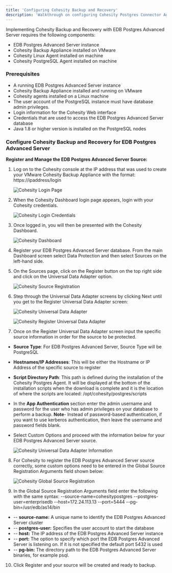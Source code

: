 ```yaml
---
title: 'Configuring Cohesity Backup and Recovery'
description: 'Walkthrough on configuring Cohesity Postgres Connector Agent'
---
```


Implementing Cohesity Backup and Recovery with EDB Postgres Advanced Server requires the following components:

- EDB Postgres Advanced Server instance
- Cohesity Backup Appliance installed on VMware
- Cohesity Linux Agent installed on machine
- Cohesity PostgreSQL Agent installed on machine

### Prerequisites

- A running EDB Postgres Advanced Server instance
- Cohesity Backup Appliance installed and running on VMware
- Cohesity agents installed on a Linux machine
- The user account of the PostgreSQL instance must have database admin privileges.
- Login information for the Cohesity Web interface
- Credentials that are used to access the EDB Postgres Advanced Server database
- Java 1.8 or higher version is installed on the PostgreSQL nodes

### Configure Cohesity Backup and Recovery for EDB Postgres Advanced Server

**Register and Manage the EDB Postgres Advanced Server Source:**

1. Log on to the Cohesity console at the IP address that was used to create your VMware Cohesity Backup Appliance with the format: https://ipaddress/login

   ![Cohesity Login Page](Images/CohesityLoginPage.png)

2. When the Cohesity Dashboard login page appears, login with your Cohesity credentials.

   ![Cohesity Login Credentials](Images/CohesityLoginCredentials.png)

3. Once logged in, you will then be presented with the Cohesity Dashboard.

   ![Cohesity Dashboard](Images/CohesityDashboard.png)

4. Register your EDB Postgres Advanced Server database. From the main Dashboard screen select Data Protection and then select Sources on the left-hand side.


5. On the Sources page, click on the Register button on the top right side and click on the Universal Data Adapter option.

   ![Cohesity Source Registration](Images/CohesityRegisterSource.png)


6. Step through the Universal Data Adapter screens by clicking Next until you get to the Register Universal Data Adapter screen:

   ![Cohesity Universal Data Adapter](Images/CohesityUniversalDataAdapter.png)

   ![Cohesity Register Universal Data Adapter](Images/CohesityRegisterUniversalDataAdapter.png)

7. Once on the Register Universal Data Adapter screen input the specific source information in order for the source to be protected.
- **Source Type**: For EDB Postgres Advanced Server, Source Type will be PostgreSQL
- **Hostnames/IP Addresses**: This will be either the Hostname or IP Address of the specific source to register
- **Script Directory Path**: This path is defined during the installation of the Cohesity Postgres Agent.  It will be displayed at the bottom of the installation scripts when the download is complete and it is the location of where the scripts are located: /opt/cohesity/postgres/scripts
- In the **App Authentication** section enter the admin username and password for the user who has admin privileges on your database to perform a backup.
        **Note**- Instead of password-based authentication, if you want to use kerberos authentication, then leave the username and password fields blank.
- Select Custom Options and proceed with the information below for your EDB Postgres Advanced Server source.


   ![Cohesity Universal Data Adapter Information](Images/CohesityUniversalDataAdapterInformation.png)

8. For Cohesity to register the EDB Postgres Advanced Server source correctly, some custom options need to be entered in the Global Source Registration Arguments field shown below:

   ![Cohesity Global Source Registration](Images/CohesityGlobalSourceRegistration.png)

9. In the Global Source Registration Arguments field enter the following with the same syntax:
--source-name=cohesitypostgres --postgres-user=enterprisedb --host=172.24.113.13 --port=5444 --pg-bin=/usr/edb/as14/bin
- -- **source-name:** A unique name to identify the EDB Postgres Advanced Server cluster
- -- **postgres-user:** Specifies the user account to start the database
- -- **host:** The IP address of the EDB Postgres Advanced Server instance
- -- **port:** The option to specify which port the EDB Postgres Advanced Server is listening on.  If it is not specified the default port 5432 is used
- -- **pg-bin:** The directory path to the EDB Postgres Advanced Server binaries, for example psql.

10. Click Register and your source will be created and ready to backup.